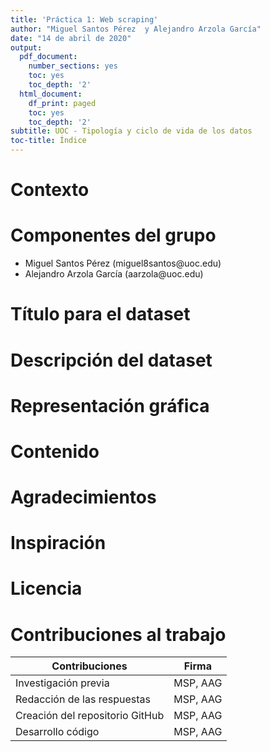 ```yaml
---
title: 'Práctica 1: Web scraping'
author: "Miguel Santos Pérez  y Alejandro Arzola García"
date: "14 de abril de 2020"
output:
  pdf_document:
    number_sections: yes
    toc: yes
    toc_depth: '2'
  html_document:
    df_print: paged
    toc: yes
    toc_depth: '2'
subtitle: UOC - Tipología y ciclo de vida de los datos
toc-title: Índice
---
```


\newpage
# Contexto

# Componentes del grupo

* Miguel Santos Pérez (miguel8santos@uoc.edu)
* Alejandro Arzola García (aarzola@uoc.edu)

# Título para el dataset

# Descripción del dataset

# Representación gráfica

# Contenido

# Agradecimientos

# Inspiración

# Licencia

# Contribuciones al trabajo

**Contribuciones**              |  **Firma**                    | 
--------------------------------|:-----------------------------:|
Investigación previa            | MSP, AAG
Redacción de las respuestas     | MSP, AAG
Creación del repositorio GitHub | MSP, AAG
Desarrollo código               | MSP, AAG

